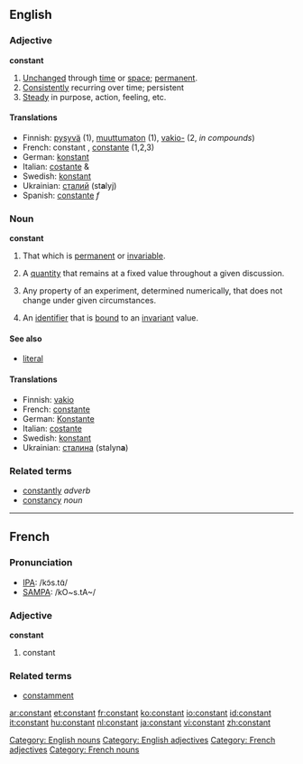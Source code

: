 ==English==

===Adjective===
'''constant'''
# [[unchanged|Unchanged]] through [[time]] or [[space]]; [[permanent]].
# [[consistently|Consistently]] recurring over time; persistent
# [[steady|Steady]] in purpose, action, feeling, etc.

====Translations====
*Finnish: [[pysyvä]] (1), [[muuttumaton]] (1), [[vakio-]] (2, ''in compounds'')
*French: constant {{m}}, [[constante]] {{f}} (1,2,3)
*German: [[konstant]]
*Italian: [[costante]] {{m}} & {{f}}
*Swedish: [[konstant]]
*Ukrainian: [[сталий]] {{m}} (st'''a'''lyj)
*Spanish: [[constante]] ''f''
===Noun===
'''constant'''
# That which is [[permanent]] or [[invariable]].
# {{algebra}} A [[quantity]] that remains at a fixed value throughout a given discussion.
# {{science}} Any property of an experiment, determined numerically, that does not change under given circumstances.
# {{computing}} An [[identifier]] that is [[bound]] to an [[invariant]] value.

====See also====

* {{computing}} [[literal]]

====Translations====
*Finnish: [[vakio]]
*French: [[constante]] {{f}}
*German: [[Konstante]] {{f}}
*Italian: [[costante]] {{f}}
*Swedish: [[konstant]] {{c}}
*Ukrainian: [[сталина]] {{f}} (stalyn'''a''')

===Related terms===
* [[constantly]] ''adverb''
* [[constancy]] ''noun''
----

==French==

===Pronunciation===
*[[w:IPA|IPA]]: /kɔ̃s.tɑ̃/
*[[w:SAMPA|SAMPA]]: /kO~s.tA~/

===Adjective===
{{fr-infl-adj|sm=constant|sf=constante|pm=constants|pf=constantes|smp=kɔ̃s.tɑ̃|sfp=kɔ̃s.tɑ̃t|pmp=kɔ̃s.tɑ̃|pfp=kɔ̃s.tɑ̃t}}
'''constant'''

# constant

===Related terms===
* [[constamment]]

[[Category: English nouns]]
[[Category: English adjectives]]
[[Category: French adjectives]]
[[Category: French nouns]]

[[ar:constant]]
[[et:constant]]
[[fr:constant]]
[[ko:constant]]
[[io:constant]]
[[id:constant]]
[[it:constant]]
[[hu:constant]]
[[nl:constant]]
[[ja:constant]]
[[vi:constant]]
[[zh:constant]]
